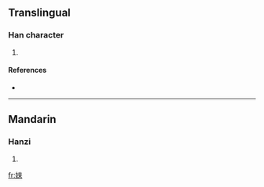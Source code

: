 ==Translingual==

===Han character===
{{Han char|rn=38|rad=女|as=08|sn=11|four=|canj=女木人人 (VDOO)}}

# {{defn|Han|sort=女08}}

====References====
* {{Han ref|kx=0265.090|dkj=06427|dj=0532.070|hdz=21057.040|uh=5A61|ud=23137}}

----

==Mandarin==

===Hanzi===
{{cmn-hanzi|pin=[[chuò]] ([[chuo4]]), [[lái]] ([[lai2]])|wg=ch'o<sup>4</sup>, lai<sup>2</sup>}}

# {{defn|Mandarin}}

[[fr:婡]]